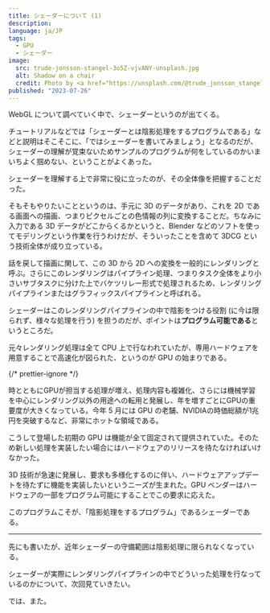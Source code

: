 ```yaml
---
title: シェーダーについて (1)
description:
language: ja/JP
tags:
  - GPU
  - シェーダー
image:
  src: trude-jonsson-stangel-3o5Z-vjvANY-unsplash.jpg
  alt: Shadow on a chair
  credit: Photo by <a href="https://unsplash.com/@trude_jonsson_stangel?utm_source=unsplash&utm_medium=referral&utm_content=creditCopyText">Trude Jonsson Stangel</a> on <a href="https://unsplash.com/s/photos/shade?utm_source=unsplash&utm_medium=referral&utm_content=creditCopyText">Unsplash</a>
published: "2023-07-26"
---
```


WebGL について調べていく中で、シェーダーというのが出てくる。

チュートリアルなどでは「シェーダーとは陰影処理をするプログラムである」などと説明はそこそこに、「ではシェーダーを書いてみましょう」となるのだが、シェーダーの理解が覚束ないためサンプルのプログラムが何をしているのかいまいちよく掴めない、ということがよくあった。

シェーダーを理解する上で非常に役に立ったのが、その全体像を把握することだった。

そもそもやりたいことというのは、手元に 3D のデータがあり、これを 2D である画面への描画、つまりピクセルごとの色情報の列に変換することだ。ちなみに入力である 3D データがどこからくるかというと、Blender などのソフトを使ってモデリングという作業を行うわけだが、そういったことを含めて 3DCG という技術全体が成り立っている。

話を戻して描画に関して、この 3D から 2D への変換を一般的にレンダリングと呼ぶ。さらにこのレンダリングはパイプライン処理、つまりタスク全体をより小さいサブタスクに分けた上でバケツリレー形式で処理されるため、レンダリングパイプラインまたはグラフィックスパイプラインと呼ばれる。

シェーダーはこのレンダリングパイプラインの中で陰影をつける役割 (に今は限られず、様々な処理を行う) を担うのだが、ポイントは**プログラム可能である**というところだ。

元々レンダリング処理は全て CPU 上で行なわれていたが、専用ハードウェアを用意することで高速化が図られた、というのが GPU の始まりである。

{/* prettier-ignore */}
<aside>
  時とともにGPUが担当する処理が増え、処理内容も複雑化、さらには機械学習を中心にレンダリング以外の用途への転用と発展し、年を増すごとにGPUの重要度が大きくなっている。今年 5 月には GPU の老舗、NVIDIAの時価総額が1兆円を突破するなど、非常にホットな領域である。
</aside>

こうして登場した初期の GPU は機能が全て固定されて提供されていた。そのため新しい処理を実装したい場合にはハードウェアのリリースを待たなければいけなかった。

3D 技術が急速に発展し、要求も多様化するのに伴い、ハードウェアアップデートを待たずに機能を実装したいというニーズが生まれた。GPU ベンダーはハードウェアの一部をプログラム可能にすることでこの要求に応えた。

このプログラムこそが、「陰影処理をするプログラム」であるシェーダーである。

---

先にも書いたが、近年シェーダーの守備範囲は陰影処理に限られなくなっている。

シェーダーが実際にレンダリングパイプラインの中でどういった処理を行なっているのかについて、次回見ていきたい。

では、また。
